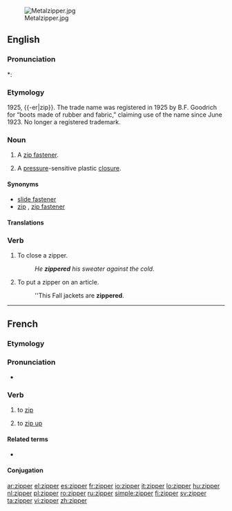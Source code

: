 [[File:Metalzipper.jpg|thumb|right]]

==English==

===Pronunciation===
*: {{rhymes|ɪpə(r)}}

===Etymology===
1925, {{-er|zip}}.  The trade name was registered in 1925 by B.F. Goodrich for “boots made of rubber and fabric,” claiming use of the name since June 1923.  No longer a registered trademark.

===Noun===
{{wikipedia}}
{{en-noun}}

# {{context|chiefly|US}} A [[zip fastener]].
# A [[pressure]]-sensitive plastic [[closure]].

====Synonyms====
* [[slide fastener]]
* [[zip]] {{qualifier|British}}, [[zip fastener]] {{qualifier|British}}

====Translations====
{{trans-see|zip fastener}}

===Verb===
{{en-verb}}

# To close a zipper.
#: ''He '''zippered''' his sweater against the cold''.
# To put a zipper on an article.
#: ''This Fall jackets are '''zippered'''.

----

==French==

===Etymology===
{{etyl|en|fr}} {{term|zip|to zip|lang=en}}

===Pronunciation===
* {{IPA|/zipe/|lang=fr}}

===Verb===
{{fr-verb}}

# {{computing|lang=fr}} to [[zip]]
# {{Quebec|lang=fr}} to [[zip up]] {{gloss|close using a zip}}

====Related terms====
* {{l|fr|dézipper}}

====Conjugation====
{{fr-conj-er|zipp|avoir}}

[[ar:zipper]]
[[el:zipper]]
[[es:zipper]]
[[fr:zipper]]
[[io:zipper]]
[[it:zipper]]
[[lo:zipper]]
[[hu:zipper]]
[[nl:zipper]]
[[pl:zipper]]
[[ro:zipper]]
[[ru:zipper]]
[[simple:zipper]]
[[fi:zipper]]
[[sv:zipper]]
[[ta:zipper]]
[[vi:zipper]]
[[zh:zipper]]
